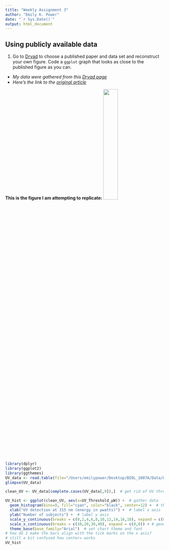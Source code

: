 ```yaml
---
title: "Weekly Assignment 3"
author: "Emily K. Power"
date: "`r Sys.Date()`"
output: html_document
---
```


## Using publicly available data  
1. Go to [Dryad](https://datadryad.org/search) to choose a published paper and data set and reconstruct your own figure. Code a `ggplot` graph that looks as close to the published figure as you can.  
  * *My data were gathered from this [Dryad page](https://doi.org/10.5061/dryad.hg000c2)*
  * *Here's the link to the [original article](https://doi.org/10.1371/journal.pone.0199940)*

**This is the figure I am attempting to replicate:**
![](/Users/emilypower/Desktop/BIOL_1007A/Images/UV_graph.png){width=30%}

```r
library(dplyr)
library(ggplot2)
library(ggthemes)
UV_data <- read.table(file="/Users/emilypower/Desktop/BIOL_1007A/Data/UV Data-Hammond copy.csv", header=TRUE, sep=",")
glimpse(UV_data)

clean_UV <- UV_data[complete.cases(UV_data[,9]),]  # get rid of UV threshold NA values

UV_hist <- ggplot(clean_UV, aes(x=UV_Threshold_μW)) +  # gather data
  geom_histogram(bins=9, fill="cyan", color="black", center=12) +  # this center is the closest I could get to match the original figure, but the bars around x=30 are still not quite accurate; bins = number of bars
  xlab("UV detection at 315 nm (energy in μwatts)") +  # label x axis
  ylab("Number of subjects") +  # label y axis
  scale_y_continuous(breaks = c(0,2,4,6,8,10,12,14,16,18), expand = c(0,0)) +  # generate values on y axis and have bars touch x axis
  scale_x_continuous(breaks = c(10,20,30,40), expand = c(0,0)) + # generate values on x axis and have bars touch y axis
  theme_base(base_family="Arial")  # set chart theme and font
# how do I make the bars align with the tick marks on the x axis?
# still a bit confused how center= works
UV_hist

```

